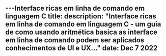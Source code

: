 ---Interface ricas em linha de comando em linguagem C
title: 
description: "Interface ricas em linha de comando em linguagem C - um guia de como usando aritmética basica as interface em linha de comando podem ser aplicados conhecimentos de UI e UX..."
date: Dec 7 2022
---
